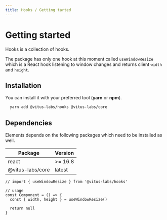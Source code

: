 ```yaml
---
title: Hooks / Getting tarted
---
```


# Getting started

Hooks is a collection of hooks.

The package has only one hook at this moment called `useWindowResize` which is
a React hook listening to window changes and returns client `width` and `height`.

## Installation

You can install it with your preferred tool (**yarn** or **npm**).

```bash
  yarn add @vitus-labs/hooks @vitus-labs/core
```

## Dependencies

Elements depends on the following packages which need to be installed as
well.

| Package          | Version |
| ---------------- | ------- |
| react            | >= 16.8 |
| @vitus-labs/core | latest  |

```tsx editor=false live=false
// import { useWindowResize } from '@vitus-labs/hooks'

// usage
const Component = () => {
  const { width, height } = useWindowResize()

  return null
}
```
